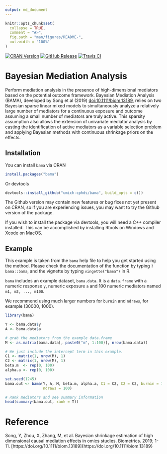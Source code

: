 ```yaml
---
output: md_document
---
```

```r
knitr::opts_chunk$set(
  collapse = TRUE,
  comment = "#>",
  fig.path = "man/figures/README-",
  out.width = "100%"
)


```
<!-- badges: start -->
[![CRAN Version](https://img.shields.io/cran/v/bama?style=flat-square&color=blue&label=CRAN)](https://cran.r-project.org/package=bama)
[![GitHub Release](https://img.shields.io/github/v/release/umich-cphds/bama?include_prereleases&label=Github&style=flat-square)](https://github.com/umich-cphds/bama)
[![Travis CI](https://img.shields.io/travis/umich-cphds/bama?style=flat-square)](https://travis-ci.org/umich-cphds/bama)

# Bayesian Mediation Analysis

Perform mediation analysis in the presence of high-dimensional mediators based
on the potential outcome framework. Bayesian Mediation Analysis (BAMA),
developed by Song et al (2019) <doi:10.1111/biom.13189>, relies on two Bayesian
sparse linear mixed models to simultaneously analyze a relatively large number
of mediators for a continuous exposure and outcome assuming a small number of
mediators are truly active. This sparsity assumption also allows the extension
of univariate mediator analysis by casting the identification of active
mediators as a variable selection problem and applying Bayesian methods with
continuous shrinkage priors on the effects.

## Installation
You can install `bama` via CRAN

```r
install.packages("bama")
```
Or devtools
```r
devtools::install_github("umich-cphds/bama", build_opts = c())
```

The Github version may contain new features or bug fixes not yet present on
CRAN, so if you are experiencing issues, you may want to try the Github
version of the package.

If you wish to install the package via devtools, you will need a C++ compiler
installed. This can be accomplished by installing Rtools on Windows and Xcode
on MacOS.

## Example
This example is taken from the `bama` help file to help you get started using
the method. Please check the documentation of the function by typing
`?bama::bama`, and the vignette by typing `vingette("bama")` in R.

`bama` includes an example dataset, `bama.data`. It is a `data.frame` with a
numeric response `y`, numeric exposure `a` and 100 numeric mediators named
`m1, m2, ..., m100`.

We recommend using much larger numbers for `burnin` and `ndraws`, for
example (30000, 1000).

```r
library(bama)

Y <- bama.data$y
A <- bama.data$a

# grab the mediators from the example data.frame
M <- as.matrix(bama.data[, paste0("m", 1:100)], nrow(bama.data))

# We just include the intercept term in this example.
C1 <- matrix(1, nrow(M), 1)
C2 <- matrix(1, nrow(M), 1)
beta.m  <- rep(0, 100)
alpha.a <- rep(0, 100)

set.seed(1245)
bama.out <- bama(Y, A, M, beta.m, alpha.a, C1 = C2, C2 = C2, burnin = 1000,
                 ndraws = 100)

# Rank mediators and see summary information
head(summary(bama.out, rank = T))
```

# Reference
Song, Y, Zhou, X, Zhang, M, et al. Bayesian shrinkage estimation of high
dimensional causal mediation effects in omics studies. Biometrics. 2019;
1-11. [https://doi.org/10.1111/biom.13189]{https://doi.org/10.1111/biom.13189}
